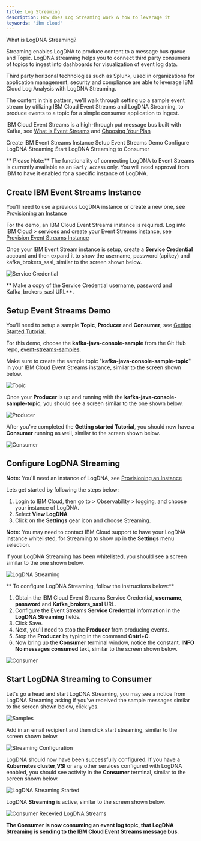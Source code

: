 ```yaml
---
title: Log Streaming
description: How does Log Streaming work & how to leverage it
keywords: 'ibm cloud'
---
```


<PageDescription>

What is LogDNA Streaming? 

</PageDescription>


Streaming enables LogDNA to produce content to a message bus queue and Topic. LogDNA streaming helps you to connect third party consumers of topics to ingest into dashboards for visualization of event log data. 

Third party horizonal technologies such as Splunk, used in organizations for application management, security and compliance are able to leverage IBM Cloud Log Analysis with LogDNA Streaming.

The content in this pattern, we'll walk through setting up a sample event stream by utilizing IBM Cloud Event Streams and LogDNA Streaming, to produce events to a topic for a simple consumer application to ingest. 

IBM Cloud Event Streams is a high-through put message bus built with Kafka, see [What is Event Streams](https://cloud.ibm.com/docs/EventStreams?topic=EventStreams-about) and [Choosing Your Plan](https://cloud.ibm.com/docs/EventStreams?topic=EventStreams-plan_choose)


<AnchorLinks small>
  <AnchorLink>Create IBM Event Streams Instance</AnchorLink>
  <AnchorLink>Setup Event Streams Demo</AnchorLink>
  <AnchorLink>Configure LogDNA Streaming</AnchorLink>
  <AnchorLink>Start LogDNA Streaming to Consumer</AnchorLink>
</AnchorLinks>
<InlineNotification>

** Please Note:** The functionality of connecting LogDNA to Event Streams is currently available as an `Early Access` only.  You will need approval from IBM to have it enabled for a specific instance of LogDNA.

</InlineNotification>


## Create IBM Event Streams Instance

You'll need to use a previous LogDNA instance or create a new one, see [Provisioning an Instance](https://cloud.ibm.com/docs/Activity-Tracker-with-LogDNA?topic=Activity-Tracker-with-LogDNA-provision)

For the demo, an IBM Cloud Event Streams instance is required. Log into IBM Cloud > services and create your Event Streams instance, see [Provision Event Streams Instance](https://cloud.ibm.com/docs/EventStreams?topic=EventStreams-connecting#provision_instance)

Once your IBM Event Stream instance is setup, create a **Service Credential** account and then expand it to show the username, password (apikey) and kafka_brokers_sasl, similar to the screen shown below.

![Service Credential](./images/servicecredential1.png)

** Make a copy of the Service Credential username, password and Kafka_brokers_sasl URL**. 

## Setup Event Streams Demo

You'll need to setup a sample **Topic**, **Producer** and **Consumer**, see [Getting Started Tutorial](https://cloud.ibm.com/docs/EventStreams?topic=EventStreams-getting_started).

For this demo, choose the **kafka-java-console-sample** from the Git Hub repo, [event-streams-samples](https://github.com/ibm-messaging/event-streams-samples).

Make sure to create the sample topic "**kafka-java-console-sample-topic**" in your IBM Cloud Event Streams instance, similar to the screen shown below.

![Topic](./images/topic.png)


Once your **Producer** is up and running with the **kafka-java-console-sample-topic**, you should see a screen similar to the one shown below.

![Producer](./images/producer.png)

After you've completed the **Getting started Tutorial**, you should now have a **Consumer** running as well, similar to the screen shown below. 

![Consumer](./images/consumer.png)


## Configure LogDNA Streaming

**Note:** You'll need an instance of LogDNA, see [Provisioning an Instance](https://cloud.ibm.com/docs/Activity-Tracker-with-LogDNA?topic=Activity-Tracker-with-LogDNA-provision)

Lets get started by following the steps below:

1. Login to IBM Cloud, then go to > Observability > logging, and choose your instance of LogDNA. 
2. Select **View LogDNA** 
3. Click on the **Settings** gear icon and choose Streaming.

<InlineNotification>

**Note:** You may need to contact IBM Cloud support to have your LogDNA instance whitelisted, for Streaming to show up in the **Settings** menu selection.

</InlineNotification>

If your LogDNA Streaming has been whitelisted, you should see a screen similar to the one shown below. 

![LogDNA Streaming](./images/eventstreams2.png)

** To configure LogDNA Streaming, follow the instructions below:**

1. Obtain the IBM Cloud Event Streams Service Credential, **username**, **password** and **Kafka_brokers_sasl** URL.
2. Configure the Event Streams **Service Credential** information in the **LogDNA Streaming** fields.
3. Click Save.
4. Next, you'll need to stop the **Producer** from producing events. 
5. Stop the **Producer** by typing in the command **Cntrl**+**C**.
6. Now bring up the **Consumer** terminal window, notice the constant, **INFO No messages consumed** text, similar to the screen shown below.

![Consumer](./images/producer_stopped.png)

## Start LogDNA Streaming to Consumer

Let's go a head and start LogDNA Streaming, you may see a notice from LogDNA Streaming asking if you've received the sample messages similar to the screen shown below, click yes.

![Samples](./images/sample_logs.png)

Add in an email recipient and then click start streaming, similar to the screen shown below. 

![Streaming Configuration](./images/streaming_configured.png)

LogDNA should now have been successfully configured. If you have a **Kubernetes cluster**,**VSI** or any other services configured with LogDNA enabled, you should see activity in the **Consumer** terminal, similar to the screen shown below. 

![LogDNA Streaming Started](./images/logdna_streaming_start.png)

LogDNA **Streaming** is active, similar to the screen shown below. 

![Consumer Recevied LogDNA Streams](./images/consumer_logdna_activity.png)

<InlineNotification>

**The Consumer is now consuming an event log topic, that LogDNA Streaming is sending to the IBM Cloud Event Streams message bus**. 

</InlineNotification>




